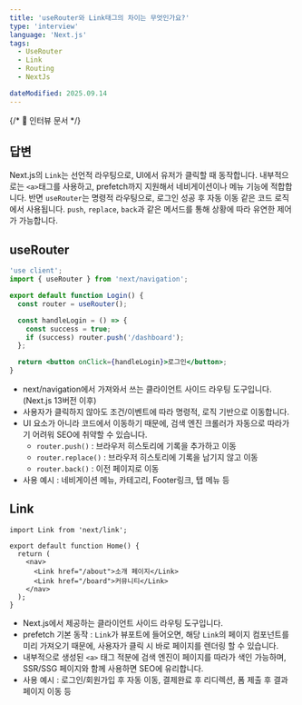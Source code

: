```yaml
---
title: 'useRouter와 Link태그의 차이는 무엇인가요?'
type: 'interview'
language: 'Next.js'
tags:
  - UseRouter
  - Link
  - Routing
  - NextJs

dateModified: 2025.09.14
---
```


{/* 📌 인터뷰 문서 */}

## 답변

Next.js의 `Link`는 선언적 라우팅으로, UI에서 유저가 클릭할 때 동작합니다.
내부적으로는 `<a>`태그를 사용하고, prefetch까지 지원해서 네비게이션이나 메뉴 기능에 적합합니다.
반면 `useRouter`는 명령적 라우팅으로, 로그인 성공 후 자동 이동 같은 코드 로직에서 사용됩니다.
`push`, `replace`, `back`과 같은 메서드를 통해 상황에 따라 유연한 제어가 가능합니다.

## useRouter

```jsx
'use client';
import { useRouter } from 'next/navigation';

export default function Login() {
  const router = useRouter();

  const handleLogin = () => {
    const success = true;
    if (success) router.push('/dashboard');
  };

  return <button onClick={handleLogin}>로그인</button>;
}
```

- next/navigation에서 가져와서 쓰는 클라이언트 사이드 라우팅 도구입니다. (Next.js 13버전 이후)
- 사용자가 클릭하지 않아도 조건/이벤트에 따라 명령적, 로직 기반으로 이동합니다.
- UI 요소가 아니라 코드에서 이동하기 때문에, 검색 엔진 크롤러가 자동으로 따라가기 어려워 SEO에 취약할 수 있습니다.
  - `router.push()` : 브라우저 히스토리에 기록을 추가하고 이동
  - `router.replace()` : 브라우저 히스토리에 기록을 남기지 않고 이동
  - `router.back()` : 이전 페이지로 이동
- 사용 예시 : 네비게이션 메뉴, 카테고리, Footer링크, 탭 메뉴 등

## Link

```tsx
import Link from 'next/link';

export default function Home() {
  return (
    <nav>
      <Link href="/about">소개 페이지</Link>
      <Link href="/board">커뮤니티</Link>
    </nav>
  );
}
```

- Next.js에서 제공하는 클라이언트 사이드 라우팅 도구입니다.
- prefetch 기본 동작 : `Link`가 뷰포트에 들어오면, 해당 `Link`의 페이지 컴포넌트를 미리 가져오기 때문에, 사용자가 클릭 시 바로 페이지를 렌더링 할 수 있습니다.
- 내부적으로 생성된 `<a>` 태그 적분에 검색 엔진이 페이지를 따라가 색인 가능하며, SSR/SSG 페이지와 함께 사용하면 SEO에 유리합니다.
- 사용 예시 : 로그인/회원가입 후 자동 이동, 결제완료 후 리디렉션, 폼 제출 후 결과 페이지 이동 등
